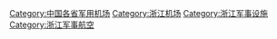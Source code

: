[[Category:中国各省军用机场|Category:中国各省军用机场]]
[[Category:浙江机场|Category:浙江机场]]
[[Category:浙江军事设施|Category:浙江军事设施]]
[[Category:浙江军事航空|Category:浙江军事航空]]